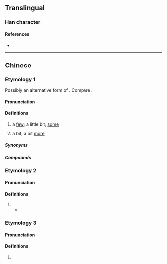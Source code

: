 {{character info}}
==Translingual==

===Han character===
{{Han char|rn=30|rad=口|as=08|sn=11|four=|canj=RHAI|ids=⿰口的}}

====References====
* {{Han ref|kx=0196.261|hdz=10642.091|uh=5572|ud=21874}}

----

==Chinese==

===Etymology 1===
{{zh-forms|alt=D-nonstandard,d-nonstandard,o的-nonstandard,的,尐,滴-Mainalnd China}}
{{zh-wp|yue}}
Possibly an alternative form of {{zh-l|*滴|a very small quantity}}. Compare {{cog|za|di}}.

====Pronunciation====
{{zh-pron
|m=dī
|c=di1,dit1
|ca=LL-Q9186-Justinrleung-啲.wav
|cat=cls
}}

====Definitions====
{{zh-hanzi}}

# {{lb|zh|Cantonese}} a [[few]]; a little bit; [[some]]
#: {{zh-x|好 靚 生果。買 啲 啦，小姐。|Very nice fruits. Buy '''a few''', miss.|C-GZ}}
#: {{zh-x|啲 西瓜 好 甜。|The watermelon is sweet.|C}}
#: {{zh-x|洗 埋 啲 衫 啦！|Finish washing the clothes!|C}}
#: {{zh-x|上海 啲 嘢食|Shanghainese food|C}}
# {{lb|zh|Cantonese|used after adjectives and certain verbs}} a bit; a bit [[more]]
#: {{zh-x|聽{ting1}日 要 早 啲 起身。|You need to get up earli'''er''' tomorrow.|C}}
#: {{zh-x|食 快 啲 啦！|Eat fast'''er'''!|C}}
#: {{zh-x|張 檯 要 搬 入 啲。|The table needs to be moved in '''a bit'''.|C}}

=====Synonyms=====
{{zh-dial|些}}

=====Compounds=====
{{zh-der|啲咁多|啲啲|借啲意|呢啲|嗰啲}}

===Etymology 2===
{{zh-forms}}

====Pronunciation====
{{zh-pron
|mn=tw:teh
|cat=part
}}

====Definitions====
{{zh-hanzi}} {{tlb|zh|Min Nan}}

# {{zh-alt-form|*咧|-ing}}
#* {{zh-x|門徒 看著[着] ^伊 佇 湖 的 頂面 啲{teh} 行，真 著驚，講：「^是 鬼！」^𪜶 驚-甲 大聲 喝{hoah} 出來。|And when the disciples saw him walk'''ing''' on the sea, they were troubled, saying, It is a spirit; and they cried out for fear.|TW|ref={{lang|zh|現代台語譯本}} (Today's Taiwanese Version), {{lang|zh|馬太福音}} (Matthew) 14:26}}

===Etymology 3===
{{zh-forms}}

====Pronunciation====
{{zh-pron
|c=di1
|cat=syllable
}}

====Definitions====
{{zh-hanzi}}

# {{zh-only|啲咑}}